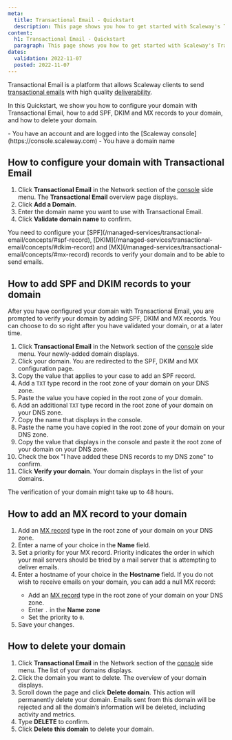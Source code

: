 ```yaml
---
meta:
  title: Transactional Email - Quickstart
  description: This page shows you how to get started with Scaleway's Transactional Email service.
content:
  h1: Transactional Email - Quickstart
  paragraph: This page shows you how to get started with Scaleway's Transactional Email service.
dates:
  validation: 2022-11-07
  posted: 2022-11-07
---
```


Transactional Email is a platform that allows Scaleway clients to send [transactional emails](managed-services/transactional-email/concepts/#transactional-email) with high quality [deliverability](/managed-services/transactional-email/concepts/#deliverability).

In this Quickstart, we show you how to configure your domain with Transactional Email, how to add SPF, DKIM and MX records to your domain, and how to delete your domain.

<Message type="requirement">
  - You have an account and are logged into the [Scaleway console](https://console.scaleway.com)
  - You have a domain name
</Message>

## How to configure your domain with Transactional Email

1. Click **Transactional Email** in the Network section of the [console](https://console.scaleway.com/) side menu. The **Transactional Email** overview page displays.
2. Click **Add a Domain**.
3. Enter the domain name you want to use with Transactional Email.
4. Click **Validate domain name** to confirm.

<Message type="important">
 You need to configure your [SPF](/managed-services/transactional-email/concepts/#spf-record), [DKIM](/managed-services/transactional-email/concepts/#dkim-record) and [MX](/managed-services/transactional-email/concepts/#mx-record) records to verify your domain and to be able to send emails.
</Message>


## How to add SPF and DKIM records to your domain

After you have configured your domain with Transactional Email, you are prompted to verify your domain by adding SPF, DKIM and MX records. You can choose to do so right after you have validated your domain, or at a later time.


1. Click **Transactional Email** in the Network section of the [console](https://console.scaleway.com/) side menu. Your newly-added domain displays.
2. Click your domain. You are redirected to the SPF, DKIM and MX configuration page.
3. Copy the value that applies to your case to add an SPF record.
    <Lightbox src="scaleway_spf_record_different_values.webp" alt="" />
4. Add a `TXT` type record in the root zone of your domain on your DNS zone.
5. Paste the value you have copied in the root zone of your domain.
    <Lightbox src="scaleway_spf_record.webp" alt="" />
6. Add an additional `TXT` type record in the root zone of your domain on your DNS zone.
7. Copy the name that displays in the console.
    <Lightbox src="scaleway_dkim_record_name.webp" alt="" />
8. Paste the name you have copied in the root zone of your domain on your DNS zone.
9. Copy the value that displays in the console and paste it the root zone of your domain on your DNS zone.
    <Lightbox src="scaleway_dkim_record_name_value.webp" alt="" />
10. Check the box "I have added these DNS records to my DNS zone" to confirm.
11. Click **Verify your domain**. Your domain displays in the list of your domains.

<Message type="note">
 The verification of your domain might take up to 48 hours.
</Message>

## How to add an MX record to your domain

1. Add an [MX record](/managed-services/transactional-email/concepts/#mx-record) type in the root zone of your domain on your DNS zone.
2. Enter a name of your choice in the **Name** field.
3. Set a priority for your MX record.
    <Message type="note">
     Priority indicates the order in which your mail servers should be tried by a mail server that is attempting to deliver emails.
    </Message>
4. Enter a hostname of your choice in the **Hostname** field.
    <Message type="tip">
     If you do not wish to receive emails on your domain, you can add a null MX record:
     - Add an [MX record](/managed-services/transactional-email/concepts/#mx-record) type in the root zone of your domain on your DNS zone.
     - Enter `.` in the **Name zone**
     - Set the priority to `0`.
    </Message>
5. Save your changes.


## How to delete your domain

1. Click **Transactional Email** in the Network section of the [console](https://console.scaleway.com/) side menu. The list of your domains displays.
2. Click the domain you want to delete. The overview of your domain displays.
3. Scroll down the page and click **Delete domain**.
    <Message type="important">
    This action will permanently delete your domain. Emails sent from this domain will be rejected and all the domain’s information will be deleted, including activity and metrics.
    </Message>
4. Type **DELETE** to confirm.
    <Lightbox src="scaleway_delete_tem_domain.webp" alt="" />
5. Click **Delete this domain** to delete your domain.